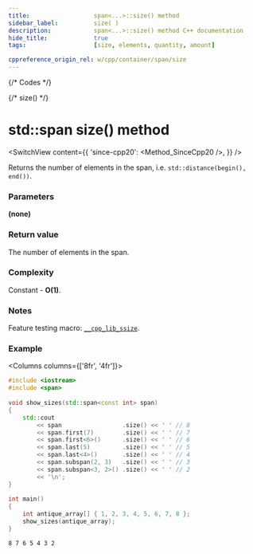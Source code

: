 ```yaml
---
title:					span<...>::size() method
sidebar_label:			size( )
description:			span<...>::size() method C++ documentation
hide_title:				true
tags:					[size, elements, quantity, amount]

cppreference_origin_rel: w/cpp/container/span/size
---
```



{/* Codes */}

{/* size() */}

# std::span size() method

<SwitchView content={{
	'since-cpp20': <Method_SinceCpp20 />,
}} />

Returns the number of elements in the span, i.e. `std::distance(begin(), end())`.

### Parameters

**(none)**

### Return value

The number of elements in the span.

### Complexity

Constant - **O(1)**.

### Notes

Feature testing macro: [`__cpp_lib_ssize`](#).

### Example

<Columns columns={['8fr', '4fr']}>
<div>

```cpp title='Main.cpp' showLineNumbers
#include <iostream>
#include <span>
 
void show_sizes(std::span<const int> span)
{
    std::cout
        << span                 .size() << ' ' // 8
        << span.first(7)        .size() << ' ' // 7
        << span.first<6>()      .size() << ' ' // 6 
        << span.last(5)         .size() << ' ' // 5 
        << span.last<4>()       .size() << ' ' // 4
        << span.subspan(2, 3)   .size() << ' ' // 3 
        << span.subspan<3, 2>() .size() << ' ' // 2
        << '\n';
}
 
int main()
{
    int antique_array[] { 1, 2, 3, 4, 5, 6, 7, 8 };
    show_sizes(antique_array);
}
```

</div>
<div>

```plaintext title="Possible output"
8 7 6 5 4 3 2 
```

</div>
</Columns>

